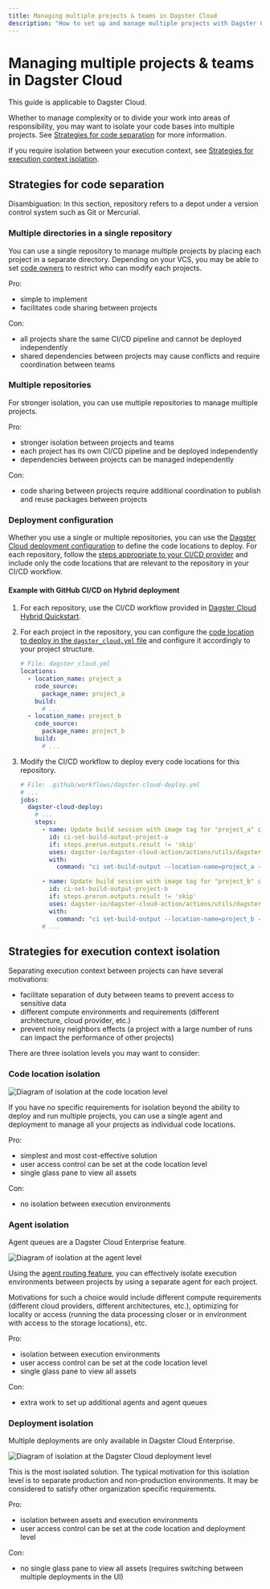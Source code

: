 ```yaml
---
title: Managing multiple projects & teams in Dagster Cloud
description: "How to set up and manage multiple projects with Dagster Cloud Hybrid deployments."
---
```


# Managing multiple projects & teams in Dagster Cloud

<Note>This guide is applicable to Dagster Cloud.</Note>

Whether to manage complexity or to divide your work into areas of responsibility, you may want to isolate your code bases into multiple projects. See [Strategies for code separation](#strategies-for-code-separation) for more information.

If you require isolation between your execution context, see [Strategies for execution context isolation](#strategies-for-execution-context-isolation).

## Strategies for code separation

<Note>
  Disambiguation: In this section, repository refers to a depot under a version
  control system such as Git or Mercurial.
</Note>

### Multiple directories in a single repository

You can use a single repository to manage multiple projects by placing each project in a separate directory. Depending on your VCS, you may be able to set [code owners](https://docs.github.com/en/repositories/managing-your-repositorys-settings-and-features/customizing-your-repository/about-code-owners) to restrict who can modify each projects.

Pro:

- simple to implement
- facilitates code sharing between projects

Con:

- all projects share the same CI/CD pipeline and cannot be deployed independently
- shared dependencies between projects may cause conflicts and require coordination between teams

### Multiple repositories

For stronger isolation, you can use multiple repositories to manage multiple projects.

Pro:

- stronger isolation between projects and teams
- each project has its own CI/CD pipeline and be deployed independently
- dependencies between projects can be managed independently

Con:

- code sharing between projects require additional coordination to publish and reuse packages between projects

### Deployment configuration

Whether you use a single or multiple repositories, you can use the [Dagster Cloud deployment configuration](/dagster-cloud/managing-deployments/dagster-cloud-yaml) to define the code locations to deploy. For each repository, follow the [steps appropriate to your CI/CD provider](https://docs.dagster.io/dagster-cloud/getting-started#step-4-configure-cicd-for-your-project) and include only the code locations that are relevant to the repository in your CI/CD workflow.

#### Example with GitHub CI/CD on Hybrid deployment

1. For each repository, use the CI/CD workflow provided in [Dagster Cloud Hybrid Quickstart](https://github.com/dagster-io/dagster-cloud-hybrid-quickstart/blob/main/.github/workflows/dagster-cloud-deploy.yml).

2. For each project in the repository, you can configure the [code location to deploy in the `dagster_cloud.yml` file](/dagster-cloud/managing-deployments/dagster-cloud-yaml) and configure it accordingly to your project structure.

   ```yaml
   # File: dagster_cloud.yml
   locations:
     - location_name: project_a
       code_source:
         package_name: project_a
       build:
         # ...
     - location_name: project_b
       code_source:
         package_name: project_b
       build:
         # ...
   ```

3. Modify the CI/CD workflow to deploy every code locations for this repository.

   ```yaml
   # File: .github/workflows/dagster-cloud-deploy.yml
   # ...
   jobs:
     dagster-cloud-deploy:
       # ...
       steps:
         - name: Update build session with image tag for "project_a" code location
           id: ci-set-build-output-project-a
           if: steps.prerun.outputs.result != 'skip'
           uses: dagster-io/dagster-cloud-action/actions/utils/dagster-cloud-cli@v0.1
           with:
             command: "ci set-build-output --location-name=project_a --image-tag=$IMAGE_TAG"

         - name: Update build session with image tag for "project_b" code location
           id: ci-set-build-output-project-b
           if: steps.prerun.outputs.result != 'skip'
           uses: dagster-io/dagster-cloud-action/actions/utils/dagster-cloud-cli@v0.1
           with:
             command: "ci set-build-output --location-name=project_b --image-tag=$IMAGE_TAG"
         # ...
   ```

## Strategies for execution context isolation

Separating execution context between projects can have several motivations:

- facilitate separation of duty between teams to prevent access to sensitive data
- different compute environments and requirements (different architecture, cloud provider, etc.)
- prevent noisy neighbors effects (a project with a large number of runs can impact the performance of other projects)

There are three isolation levels you may want to consider:

### Code location isolation

<Image
alt="Diagram of isolation at the code location level"
src="/images/dagster-cloud/managing-deployments/isolation-level-code-locations.png"
width={1167}
height={384}
/>

If you have no specific requirements for isolation beyond the ability to deploy and run multiple projects, you can use a single agent and deployment to manage all your projects as individual code locations.

Pro:

- simplest and most cost-effective solution
- user access control can be set at the code location level
- single glass pane to view all assets

Con:

- no isolation between execution environments

### Agent isolation

<Note>Agent queues are a Dagster Cloud Enterprise feature.</Note>

<Image
alt="Diagram of isolation at the agent level"
src="/images/dagster-cloud/managing-deployments/isolation-level-agents.png"
width={1331}
height={537}
/>

Using the [agent routing feature](/dagster-cloud/deployment/agents/running-multiple-agents#routing-requests-to-specific-agents), you can effectively isolate execution environments between projects by using a separate agent for each project.

Motivations for such a choice would include different compute requirements (different cloud providers, different architectures, etc.), optimizing for locality or access (running the data processing closer or in environment with access to the storage locations), etc.

Pro:

- isolation between execution environments
- user access control can be set at the code location level
- single glass pane to view all assets

Con:

- extra work to set up additional agents and agent queues

### Deployment isolation

<Note>
  Multiple deployments are only available in Dagster Cloud Enterprise.
</Note>

<Image
alt="Diagram of isolation at the Dagster Cloud deployment level"
src="/images/dagster-cloud/managing-deployments/isolation-level-deployments.png"
width={1152}
height={349}
/>

This is the most isolated solution. The typical motivation for this isolation level is to separate production and non-production environments. It may be considered to satisfy other organization specific requirements.

Pro:

- isolation between assets and execution environments
- user access control can be set at the code location and deployment level

Con:

- no single glass pane to view all assets (requires switching between multiple deployments in the UI)
